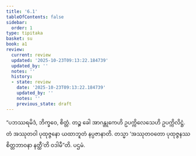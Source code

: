 ```yaml
---
title: '6.1'
tableOfContents: false
sidebar:
  order: 1
type: tipitaka
basket: su
book: a1
review:
  current: review
  updated: '2025-10-23T09:13:22.184739'
  updated_by: ''
  notes: ''
  history:
  - state: review
    date: '2025-10-23T09:13:22.184739'
    updated_by: ''
    notes: ''
    previous_state: draft
---
```



<ReviewStatus review={frontmatter.review} showDetails={true} />

<HypothesisAnnotation frontmatter={frontmatter} />

<DynamicBreadcrumb />

<Division number="51" book="a1" e="ch" v="15" p="9">

<Paragraph number="108" book="a1">
“ပဘဿရမိဒံ, ဘိက္ခဝေ, စိတ္တံ. တဉ္စ ခေါ အာဂန္တုကေဟိ ဥပက္ကိလေသေဟိ ဥပက္ကိလိဋ္ဌံ. တံ အဿုတဝါ ပုထုဇ္ဇနော ယထာဘူတံ နပ္ပဇာနာတိ. တသ္မာ ‘အဿုတဝတော ပုထုဇ္ဇနဿ စိတ္တဘာဝနာ နတ္ထီ’တိ ဝဒါမီ”တိ.

</Paragraph>
</Division>

<Paragraph number="109" type="center" book="a1">
ပဌမံ.
</Paragraph>
